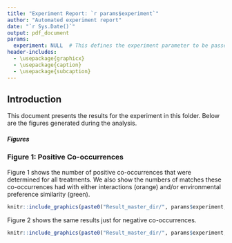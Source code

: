 ```yaml
---
title: "Experiment Report: `r params$experiment`"
author: "Automated experiment report"
date: "`r Sys.Date()`"
output: pdf_document
params:
  experiment: NULL  # This defines the experiment parameter to be passed
header-includes:
  - \usepackage{graphicx}
  - \usepackage{caption}
  - \usepackage{subcaption}
---
```



## Introduction

This document presents the results for the experiment in this folder. Below are the figures generated during the analysis.

#############################################################
##### Figures
#############################################################

### Figure 1: Positive Co-occurrences

Figure 1 shows the number of positive co-occurrences that were determined for all treatments. We also show the numbers of matches these co-occurrences had with either interactions (orange) and/or environmental preference similarity (green).

```r
knitr::include_graphics(paste0("Result_master_dir/", params$experiment, "/Fig2_B.png"))
```

Figure 2 shows the same results just for negative co-occurrences.

```r
knitr::include_graphics(paste0("Result_master_dir/", params$experiment, "/Fig2_C.png"))
```